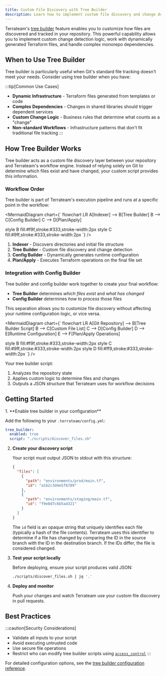 ```yaml
---
title: Custom File Discovery with Tree Builder
description: Learn how to implement custom file discovery and change detection strategies for complex Terraform workflows
---
```



Terrateam's [tree builder](/configuration-reference/tree-builder) feature enables you to customize how files are discovered and tracked in your repository. This powerful capability allows you to implement custom change detection logic, work with dynamically generated Terraform files, and handle complex monorepo dependencies.

## When to Use Tree Builder

Tree builder is particularly useful when Git's standard file tracking doesn't meet your needs. Consider using tree builder when you have:

:::tip[Common Use Cases]
- **Dynamic Infrastructure** - Terraform files generated from templates or code
- **Complex Dependencies** - Changes in shared libraries should trigger dependent services
- **Custom Change Logic** - Business rules that determine what counts as a "change"
- **Non-standard Workflows** - Infrastructure patterns that don't fit traditional file tracking
:::

## How Tree Builder Works

Tree builder acts as a custom file discovery layer between your repository and Terrateam's workflow engine. Instead of relying solely on Git to determine which files exist and have changed, your custom script provides this information.

### Workflow Order

Tree builder is part of Terrateam's execution pipeline and runs at a specific point in the workflow:

<MermaidDiagram chart={`
flowchart LR
  A[Indexer] --> B[Tree Builder]
  B --> C[Config Builder]
  C --> D[Plan/Apply]

  style B fill:#f9f,stroke:#333,stroke-width:2px
  style C fill:#9ff,stroke:#333,stroke-width:2px
`} />

1. **Indexer** - Discovers directories and initial file structure
2. **Tree Builder** - Custom file discovery and change detection
3. **Config Builder** - Dynamically generates runtime configuration
4. **Plan/Apply** - Executes Terraform operations on the final file set

### Integration with Config Builder

Tree builder and config builder work together to create your final workflow:

- **Tree Builder** determines *which files exist* and *what has changed*
- **Config Builder** determines *how to process* those files

This separation allows you to customize file discovery without affecting your runtime configuration logic, or vice versa.

<MermaidDiagram chart={`
flowchart LR
  A[Git Repository] --> B[Tree Builder Script]
  B --> C[Custom File List]
  C --> D[Config Builder]
  D --> E[Runtime Configuration]
  E --> F[Plan/Apply Operations]
  
  style B fill:#f9f,stroke:#333,stroke-width:2px
  style C fill:#9ff,stroke:#333,stroke-width:2px
  style D fill:#ff9,stroke:#333,stroke-width:2px
`} />

Your tree builder script:
1. Analyzes the repository state
2. Applies custom logic to determine files and changes
3. Outputs a JSON structure that Terrateam uses for workflow decisions

## Getting Started

<Steps>
1. **Enable tree builder in your configuration**
   
   Add the following to your `.terrateam/config.yml`:
   ```yaml
   tree_builder:
     enabled: true
     script: "./scripts/discover_files.sh"
   ```

2. **Create your discovery script**
   
   Your script must output JSON to stdout with this structure:
   ```json
   {
     "files": [
       {
         "path": "environments/prod/main.tf",
         "id": "a1b2c3d4e5f6789"
       },
       {
         "path": "environments/staging/main.tf",
         "id": "f9e8d7c6b5a4321"
       }
     ]
   }
   ```

   The `id` field is an opaque string that uniquely identifies each file (typically a hash of the file contents). Terrateam uses this identifier to determine if a file has changed by comparing the ID in the source branch with the ID in the destination branch. If the IDs differ, the file is considered changed.

3. **Test your script locally**
   
   Before deploying, ensure your script produces valid JSON:
   ```bash
   ./scripts/discover_files.sh | jq '.'
   ```

4. **Deploy and monitor**
   
   Push your changes and watch Terrateam use your custom file discovery in pull requests.
</Steps>

## Best Practices

:::caution[Security Considerations]
- Validate all inputs to your script
- Avoid executing untrusted code
- Use secure file operations
- Restrict who can modify tree builder scripts using [`access_control`](/configuration-reference/access-control)
:::

For detailed configuration options, see the [tree builder configuration reference](/configuration-reference/tree-builder).
